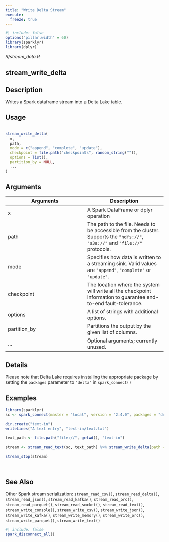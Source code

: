 ```yaml
---
title: "Write Delta Stream"
execute:
  freeze: true
---
```


```r
#| include: false
options("pillar.width" = 60)
library(sparklyr) 
library(dplyr)
```

*R/stream_data.R*

## stream_write_delta

## Description
 Writes a Spark dataframe stream into a Delta Lake table. 


## Usage
```r
 
stream_write_delta( 
  x, 
  path, 
  mode = c("append", "complete", "update"), 
  checkpoint = file.path("checkpoints", random_string("")), 
  options = list(), 
  partition_by = NULL, 
  ... 
) 
```

## Arguments
|Arguments|Description|
|---|---|
| x | A Spark DataFrame or dplyr operation |
| path | The path to the file. Needs to be accessible from the cluster. Supports the `"hdfs://"`, `"s3a://"` and `"file://"` protocols. |
| mode | Specifies how data is written to a streaming sink. Valid values are `"append"`, `"complete"` or `"update"`. |
| checkpoint | The location where the system will write all the checkpoint information to guarantee end-to-end fault-tolerance. |
| options | A list of strings with additional options. |
| partition_by | Partitions the output by the given list of columns. |
| ... | Optional arguments; currently unused. |

## Details
 Please note that Delta Lake requires installing the appropriate package by setting the `packages` parameter to `"delta"` in `spark_connect()` 




## Examples
```r
 
 
library(sparklyr) 
sc <- spark_connect(master = "local", version = "2.4.0", packages = "delta") 
 
dir.create("text-in") 
writeLines("A text entry", "text-in/text.txt") 
 
text_path <- file.path("file://", getwd(), "text-in") 
 
stream <- stream_read_text(sc, text_path) %>% stream_write_delta(path = "delta-test") 
 
stream_stop(stream) 
 
 
```

## See Also
 Other Spark stream serialization:  `stream_read_csv()`, `stream_read_delta()`, `stream_read_json()`, `stream_read_kafka()`, `stream_read_orc()`, `stream_read_parquet()`, `stream_read_socket()`, `stream_read_text()`, `stream_write_console()`, `stream_write_csv()`, `stream_write_json()`, `stream_write_kafka()`, `stream_write_memory()`, `stream_write_orc()`, `stream_write_parquet()`, `stream_write_text()` 


```r
#| include: false
spark_disconnect_all()
```
